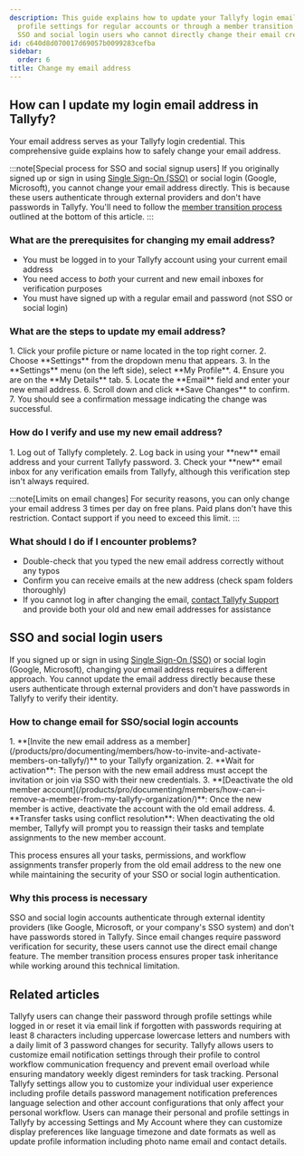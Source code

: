 ```yaml
---
description: This guide explains how to update your Tallyfy login email address through
  profile settings for regular accounts or through a member transition process for
  SSO and social login users who cannot directly change their email credentials.
id: c640d8d070017d69057b0099283cefba
sidebar:
  order: 6
title: Change my email address
---
```



## How can I update my login email address in Tallyfy?

Your email address serves as your Tallyfy login credential. This comprehensive guide explains how to safely change your email address.

:::note[Special process for SSO and social signup users]
If you originally signed up or sign in using [Single Sign-On (SSO)](/products/pro/integrations/authentication/) or social login (Google, Microsoft), you cannot change your email address directly. This is because these users authenticate through external providers and don't have passwords in Tallyfy. You'll need to follow the [member transition process](#sso-and-social-login-users) outlined at the bottom of this article.
:::

### What are the prerequisites for changing my email address?

*   You must be logged in to your Tallyfy account using your current email address
*   You need access to *both* your current and new email inboxes for verification purposes
*   You must have signed up with a regular email and password (not SSO or social login)

### What are the steps to update my email address?

<Steps>
1. Click your profile picture or name located in the top right corner.
2. Choose **Settings** from the dropdown menu that appears.
3. In the **Settings** menu (on the left side), select **My Profile**.
4. Ensure you are on the **My Details** tab.
5. Locate the **Email** field and enter your new email address.
6. Scroll down and click **Save Changes** to confirm.
7. You should see a confirmation message indicating the change was successful.
</Steps>

### How do I verify and use my new email address?

<Steps>
1. Log out of Tallyfy completely.
2. Log back in using your **new** email address and your current Tallyfy password.
3. Check your **new** email inbox for any verification emails from Tallyfy, although this verification step isn't always required.
</Steps>

:::note[Limits on email changes]
For security reasons, you can only change your email address 3 times per day on free plans. Paid plans don't have this restriction. Contact support if you need to exceed this limit.
:::

### What should I do if I encounter problems?

*   Double-check that you typed the new email address correctly without any typos
*   Confirm you can receive emails at the new address (check spam folders thoroughly)
*   If you cannot log in after changing the email, [contact Tallyfy Support](/products/pro/miscellaneous/support/how-can-i-contact-tallyfys-support-team/) and provide both your old and new email addresses for assistance

## SSO and social login users

If you signed up or sign in using [Single Sign-On (SSO)](/products/pro/integrations/authentication/) or social login (Google, Microsoft), changing your email address requires a different approach. You cannot update the email address directly because these users authenticate through external providers and don't have passwords in Tallyfy to verify their identity.

### How to change email for SSO/social login accounts

<Steps>
1. **[Invite the new email address as a member](/products/pro/documenting/members/how-to-invite-and-activate-members-on-tallyfy/)** to your Tallyfy organization.
2. **Wait for activation**: The person with the new email address must accept the invitation or join via SSO with their new credentials.
3. **[Deactivate the old member account](/products/pro/documenting/members/how-can-i-remove-a-member-from-my-tallyfy-organization/)**: Once the new member is active, deactivate the account with the old email address.
4. **Transfer tasks using conflict resolution**: When deactivating the old member, Tallyfy will prompt you to reassign their tasks and template assignments to the new member account.
</Steps>

This process ensures all your tasks, permissions, and workflow assignments transfer properly from the old email address to the new one while maintaining the security of your SSO or social login authentication.

### Why this process is necessary

SSO and social login accounts authenticate through external identity providers (like Google, Microsoft, or your company's SSO system) and don't have passwords stored in Tallyfy. Since email changes require password verification for security, these users cannot use the direct email change feature. The member transition process ensures proper task inheritance while working around this technical limitation.


## Related articles
<CardGrid>
<LinkTitleCard header="<b>Personal Settings > Change or reset your password</b>" href="/products/pro/settings/personal-settings/how-can-i-change-or-reset-my-tallyfy-password/" > Tallyfy users can change their password through profile settings while logged in or reset it via email link if forgotten with passwords requiring at least 8 characters including uppercase lowercase letters and numbers with a daily limit of 3 password changes for security. </LinkTitleCard>
<LinkTitleCard header="<b>Personal Settings > Manage email notifications</b>" href="/products/pro/settings/personal-settings/how-can-i-manage-email-notifications-in-tallyfy/" > Tallyfy allows users to customize email notification settings through their profile to control workflow communication frequency and prevent email overload while ensuring mandatory weekly digest reminders for task tracking. </LinkTitleCard>
<LinkTitleCard header="<b>Settings > Personal settings</b>" href="/products/pro/settings/personal-settings/" > Personal Tallyfy settings allow you to customize your individual user experience including profile details password management notification preferences language selection and other account configurations that only affect your personal workflow. </LinkTitleCard>
<LinkTitleCard header="<b>Personal Settings > Personalization settings</b>" href="/products/pro/settings/personal-settings/personalization-settings/" > Users can manage their personal and profile settings in Tallyfy by accessing Settings and My Account where they can customize display preferences like language timezone and date formats as well as update profile information including photo name email and contact details. </LinkTitleCard>
</CardGrid>